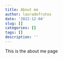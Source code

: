 ```yaml
---
title: About me
author: lauradefrutos
date: '2022-12-04'
slug: []
categories: []
tags: []
description: ''
---
```


This is the about me page
